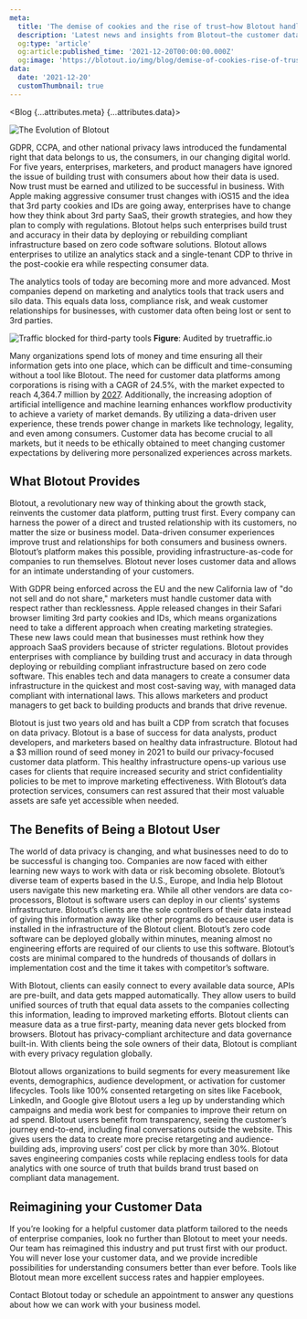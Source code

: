 ```yaml
---
meta:
  title: 'The demise of cookies and the rise of trust—how Blotout handles customer data differently | Blotout'
  description: 'Latest news and insights from Blotout—the customer data platform reimagined for the trusted enterprise.'
  og:type: 'article'
  og:article:published_time: '2021-12-20T00:00:00.000Z'
  og:image: 'https://blotout.io/img/blog/demise-of-cookies-rise-of-trust/evolution-of-blotout.png'
data:
  date: '2021-12-20'
  customThumbnail: true
---
```




<Blog {...attributes.meta} {...attributes.data}>

![The Evolution of Blotout](/img/blog/demise-of-cookies-rise-of-trust/evolution-of-blotout.png)

GDPR, CCPA, and other national privacy laws introduced the fundamental right that data belongs to us, the consumers, in our changing digital world. For five years, enterprises, marketers, and product managers have ignored the issue of building trust with consumers about how their data is used. Now trust must be earned and utilized to be successful in business. With Apple making aggressive consumer trust changes with iOS15 and the idea that 3rd party cookies and IDs are going away, enterprises have to change how they think about 3rd party SaaS, their growth strategies, and how they plan to comply with regulations. Blotout helps such enterprises build trust and accuracy in their data by deploying or rebuilding compliant infrastructure based on zero code software solutions. Blotout allows enterprises to utilize an analytics stack and a single-tenant CDP to thrive in the post-cookie era while respecting consumer data.

The analytics tools of today are becoming more and more advanced. Most companies depend on marketing and analytics tools that track users and silo data. This equals data loss, compliance risk, and weak customer relationships for businesses, with customer data often being lost or sent to 3rd parties.

![Traffic blocked for third-party tools](/img/blog/demise-of-cookies-rise-of-trust/blocked-traffic.png)
<span className='caption'>**Figure**: Audited by truetraffic.io</span>

Many organizations spend lots of money and time ensuring all their information gets into one place, which can be difficult and time-consuming without a tool like Blotout. The need for customer data platforms among corporations is rising with a CAGR of 24.5%, with the market expected to reach 4,364.7 million by [2027](https://www.fortunebusinessinsights.com/industry-reports/customer-data-platform-market-100633). Additionally, the increasing adoption of artificial intelligence and machine learning enhances workflow productivity to achieve a variety of market demands. By utilizing a data-driven user experience, these trends power change in markets like technology, legality, and even among consumers. Customer data has become crucial to all markets, but it needs to be ethically obtained to meet changing customer expectations by delivering more personalized experiences across markets.

## What Blotout Provides

Blotout, a revolutionary new way of thinking about the growth stack, reinvents the customer data platform, putting trust first. Every company can harness the power of a direct and trusted relationship with its customers, no matter the size or business model. Data-driven consumer experiences improve trust and relationships for both consumers and business owners. Blotout’s platform makes this possible, providing infrastructure-as-code for companies to run themselves. Blotout never loses customer data and allows for an intimate understanding of your customers.

With GDPR being enforced across the EU and the new California law of "do not sell and do not share," marketers must handle customer data with respect rather than recklessness. Apple released changes in their Safari browser limiting 3rd party cookies and IDs, which means organizations need to take a different approach when creating marketing strategies. These new laws could mean that businesses must rethink how they approach SaaS providers because of stricter regulations. Blotout provides enterprises with compliance by building trust and accuracy in data through deploying or rebuilding compliant infrastructure based on zero code software. This enables tech and data managers to create a consumer data infrastructure in the quickest and most cost-saving way, with managed data compliant with international laws. This allows marketers and product managers to get back to building products and brands that drive revenue.

Blotout is just two years old and has built a CDP from scratch that focuses on data privacy. Blotout is a base of success for data analysts, product developers, and marketers based on healthy data infrastructure. Blotout had a $3 million round of seed money in 2021 to build our privacy-focused customer data platform. This healthy infrastructure opens-up various use cases for clients that require increased security and strict confidentiality policies to be met to improve marketing effectiveness. With Blotout’s data protection services, consumers can rest assured that their most valuable assets are safe yet accessible when needed.

## The Benefits of Being a Blotout User

The world of data privacy is changing, and what businesses need to do to be successful is changing too. Companies are now faced with either learning new ways to work with data or risk becoming obsolete. Blotout’s diverse team of experts based in the U.S., Europe, and India help Blotout users navigate this new marketing era. While all other vendors are data co-processors, Blotout is software users can deploy in our clients’ systems infrastructure. Blotout’s clients are the sole controllers of their data instead of giving this information away like other programs do because user data is installed in the infrastructure of the Blotout client. Blotout’s zero code software can be deployed globally within minutes, meaning almost no engineering efforts are required of our clients to use this software. Blotout’s costs are minimal compared to the hundreds of thousands of dollars in implementation cost and the time it takes with competitor’s software.

With Blotout, clients can easily connect to every available data source, APIs are pre-built, and data gets mapped automatically. They allow users to build unified sources of truth that equal data assets to the companies collecting this information, leading to improved marketing efforts. Blotout clients can measure data as a true first-party, meaning data never gets blocked from browsers. Blotout has privacy-compliant architecture and data governance built-in. With clients being the sole owners of their data, Blotout is compliant with every privacy regulation globally.

Blotout allows organizations to build segments for every measurement like events, demographics, audience development, or activation for customer lifecycles. Tools like 100% consented retargeting on sites like Facebook, LinkedIn, and Google give Blotout users a leg up by understanding which campaigns and media work best for companies to improve their return on ad spend. Blotout users benefit from transparency, seeing the customer’s journey end-to-end, including final conversations outside the website. This gives users the data to create more precise retargeting and audience-building ads, improving users’ cost per click by more than 30%. Blotout saves engineering companies costs while replacing endless tools for data analytics with one source of truth that builds brand trust based on compliant data management.

## Reimagining your Customer Data

If you’re looking for a helpful customer data platform tailored to the needs of enterprise companies, look no further than Blotout to meet your needs. Our team has reimagined this industry and put trust first with our product. You will never lose your customer data, and we provide incredible possibilities for understanding consumers better than ever before. Tools like Blotout mean more excellent success rates and happier employees.

Contact Blotout today or schedule an appointment to answer any questions about how we can work with your business model.

<PrimaryCTA rel='next' text='Talk to us' codify_as='Blotout Evolution Blog - Calendly CTA' />

</Blog>
